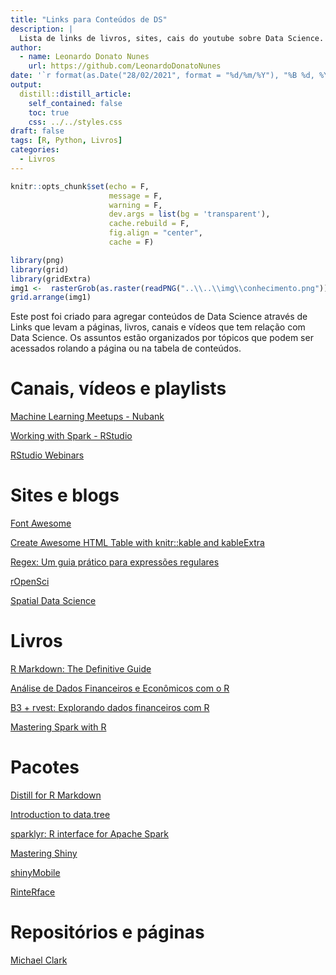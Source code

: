 ```yaml
---
title: "Links para Conteúdos de DS"
description: |
  Lista de links de livros, sites, cais do youtube sobre Data Science.
author:
  - name: Leonardo Donato Nunes
    url: https://github.com/LeonardoDonatoNunes
date: '`r format(as.Date("28/02/2021", format = "%d/%m/%Y"), "%B %d, %Y")`'
output:
  distill::distill_article:
    self_contained: false
    toc: true
    css: ../../styles.css
draft: false
tags: [R, Python, Livros]
categories:
  - Livros
---
```


```r
knitr::opts_chunk$set(echo = F,
                      message = F, 
                      warning = F, 
                      dev.args = list(bg = 'transparent'),
                      cache.rebuild = F,
                      fig.align = "center",
                      cache = F)
```

```r
library(png)
library(grid)
library(gridExtra)
img1 <-  rasterGrob(as.raster(readPNG("..\\..\\img\\conhecimento.png")), interpolate = FALSE)
grid.arrange(img1)
```

Este post foi criado para agregar conteúdos de Data Science através de Links que levam a páginas, livros, canais e vídeos que tem relação com Data Science. Os assuntos estão organizados por tópicos que podem ser acessados rolando a página ou na tabela de conteúdos.

# Canais, vídeos e playlists <i class="fab fa-youtube"></i>

[Machine Learning Meetups - Nubank](https://www.youtube.com/playlist?list=PLfqo9_UMdHhYi6edz_uCRVDZASyp4Nj2e)

[Working with Spark - RStudio](https://rstudio.com/collections/working-with-spark/)

[RStudio Webinars](https://rstudio.com/resources/webinars/)

# Sites e blogs <i class="fas fa-sitemap"></i>

[Font Awesome](https://fontawesome.com/)

[Create Awesome HTML Table with knitr::kable and kableExtra](https://cran.r-project.org/web/packages/kableExtra/vignettes/awesome_table_in_html.html#Overview)

[Regex: Um guia prático para expressões regulares](https://medium.com/@alexandreservian/regex-um-guia-pratico-para-express%C3%B5es-regulares-1ac5fa4dd39f)

[rOpenSci](https://ropensci.org/)

[Spatial Data Science](https://www.rspatial.org/raster/index.html)

# Livros <i class="fas fa-glasses"></i>

[R Markdown: The Definitive Guide](https://bookdown.org/yihui/rmarkdown/)

[Análise de Dados Financeiros e Econômicos com o R](https://www.msperlin.com/padfeR/index.html)

[B3 + rvest: Explorando dados financeiros com R](https://www.fulljoin.com.br/posts/2019-07-18-b3-rvest-explorando-dados-financeiros-com-r/)




[Mastering Spark with R](https://therinspark.com/)

# Pacotes <i class="fab fa-r-project"></i>

[Distill for R Markdown](https://rstudio.github.io/distill/)

[Introduction to data.tree](https://cran.r-project.org/web/packages/data.tree/vignettes/data.tree.html)

[sparklyr: R interface for Apache Spark](https://spark.rstudio.com/)

[Mastering Shiny](https://mastering-shiny.org/index.html)

[shinyMobile](https://rinterface.github.io/shinyMobile/index.html#shinymobile-)

[RinteRface](https://rinterface.com/)

# Repositórios e páginas <i class="fab fa-github"></i>

[Michael Clark](https://github.com/m-clark)